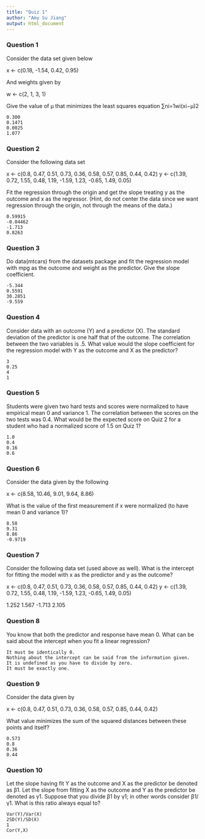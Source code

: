 ```yaml
---
title: "Quiz 1"
author: "Amy Su Jiang"
output: html_document
---
```



### Question 1

Consider the data set given below

x <- c(0.18, -1.54, 0.42, 0.95)

And weights given by

w <- c(2, 1, 3, 1)

Give the value of μ that minimizes the least squares equation ∑ni=1wi(xi−μ)2

    0.300
    0.1471
    0.0025
    1.077

### Question 2

Consider the following data set

x <- c(0.8, 0.47, 0.51, 0.73, 0.36, 0.58, 0.57, 0.85, 0.44, 0.42)
y <- c(1.39, 0.72, 1.55, 0.48, 1.19, -1.59, 1.23, -0.65, 1.49, 0.05)

Fit the regression through the origin and get the slope treating y as the outcome and x as the regressor. (Hint, do not center the data since we want regression through the origin, not through the means of the data.)

    0.59915
    -0.04462
    -1.713
    0.8263

### Question 3

Do data(mtcars) from the datasets package and fit the regression model with mpg as the outcome and weight as the predictor. Give the slope coefficient.

    -5.344
    0.5591
    30.2851
    -9.559

### Question 4

Consider data with an outcome (Y) and a predictor (X). The standard deviation of the predictor is one half that of the outcome. The correlation between the two variables is .5. What value would the slope coefficient for the regression model with Y as the outcome and X as the predictor?

    3
    0.25
    4
    1

### Question 5

Students were given two hard tests and scores were normalized to have empirical mean 0 and variance 1. The correlation between the scores on the two tests was 0.4. What would be the expected score on Quiz 2 for a student who had a normalized score of 1.5 on Quiz 1?

    1.0
    0.4
    0.16
    0.6

### Question 6

Consider the data given by the following

x <- c(8.58, 10.46, 9.01, 9.64, 8.86)

What is the value of the first measurement if x were normalized (to have mean 0 and variance 1)?

    8.58
    9.31
    8.86
    -0.9719

### Question 7

Consider the following data set (used above as well). What is the intercept for fitting the model with x as the predictor and y as the outcome?

x <- c(0.8, 0.47, 0.51, 0.73, 0.36, 0.58, 0.57, 0.85, 0.44, 0.42)
y <- c(1.39, 0.72, 1.55, 0.48, 1.19, -1.59, 1.23, -0.65, 1.49, 0.05)

1.252
1.567
-1.713
2.105

### Question 8

You know that both the predictor and response have mean 0. What can be said about the intercept when you fit a linear regression?

    It must be identically 0.
    Nothing about the intercept can be said from the information given.
    It is undefined as you have to divide by zero.
    It must be exactly one.

### Question 9

Consider the data given by

x <- c(0.8, 0.47, 0.51, 0.73, 0.36, 0.58, 0.57, 0.85, 0.44, 0.42)

What value minimizes the sum of the squared distances between these points and itself?

    0.573
    0.8
    0.36
    0.44

### Question 10

Let the slope having fit Y as the outcome and X as the predictor be denoted as β1. Let the slope from fitting X as the outcome and Y as the predictor be denoted as γ1. Suppose that you divide β1 by γ1; in other words consider β1/γ1. What is this ratio always equal to?

    Var(Y)/Var(X)
    2SD(Y)/SD(X)
    1
    Cor(Y,X)
